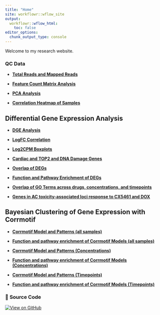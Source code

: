 ```yaml
---
title: "Home"
site: workflowr::wflow_site
output:
  workflowr::wflow_html:
    toc: false
editor_options:
  chunk_output_type: console
---
```


Welcome to my research website.

  
### **QC Data**  

- **[Total Reads and Mapped Reads](https://sayanpaul01.github.io/CX5461_Project/total_reads_and_mapped_reads.html)**

- **[Feature Count Matrix Analysis](https://sayanpaul01.github.io/CX5461_Project/count_matrix_analysis.html)**

- **[PCA Analysis](https://sayanpaul01.github.io/CX5461_Project/PCA.html)**  

- **[Correlation Heatmap of Samples](https://sayanpaul01.github.io/CX5461_Project/Correlation_Heatmap_of_Samples.html)**


## **Differential Gene Expression Analysis**  

- **[DGE Analysis](https://sayanpaul01.github.io/CX5461_Project/DGE_Analysis.html)**

- **[LogFC Correlation](https://sayanpaul01.github.io/CX5461_Project/LogFC_Correlation.html)**  

- **[Log2CPM Boxplots](https://sayanpaul01.github.io/CX5461_Project/Log2CPM_Boxplots.html)** 

- **[Cardiac and TOP2 and DNA Damage Genes](https://sayanpaul01.github.io/CX5461_Project/Cardiac_and_TOP2_Genes.html)**

- **[Overlap of DEGs](https://sayanpaul01.github.io/CX5461_Project/Overlap_DEGs.html)**

- **[Function and Pathway Enrichment of DEGs](https://sayanpaul01.github.io/CX5461_Project/GO_KEGG_DEG.html)** 
- **[Overlap of GO Terms across drugs, concentrations, and timepoints](https://sayanpaul01.github.io/CX5461_Project/Overlap_GO_DEG.html)**

- **[Genes in AC toxicity-associated loci response to CX5461 and DOX](https://sayanpaul01.github.io/CX5461_Project/Actox.html)**


## **Bayesian Clustering of Gene Expression with Corrmotif**

- **[Corrmotif Model and Patterns (all samples)](https://sayanpaul01.github.io/CX5461_Project/Corrmotif_all.html)**

- **[Function and pathway enrichment of Corrmotif Models (all samples)](https://sayanpaul01.github.io/CX5461_Project/Corrmotif_all_GO.html)**

- **[Corrmotif Model and Patterns (Concentrations)](https://sayanpaul01.github.io/CX5461_Project/Corrmotif_Conc.html)**

- **[Function and pathway enrichment of Corrmotif Models (Concentrations)](https://sayanpaul01.github.io/CX5461_Project/Corrmotif_Conc_GO.html)**

- **[Corrmotif Model and Patterns (Timepoints)](https://sayanpaul01.github.io/CX5461_Project/Corrmotif_Time.html)**

- **[Function and pathway enrichment of Corrmotif Models (Timepoints)](https://sayanpaul01.github.io/CX5461_Project/Corrmotif_Time_GO.html)**









### 🔗 **Source Code**  

[![View on GitHub](https://img.shields.io/badge/View%20on-GitHub-blue?logo=github)](https://github.com/sayanpaul01/CX5461_Project)
